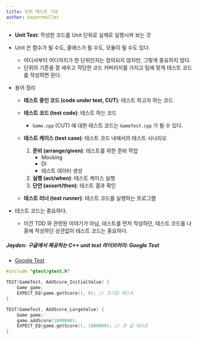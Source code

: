 ```yaml
---
title: 단위 테스트 기초
author: bayernmuller
---
```


* **Unit Test**: 작성한 코드를 Unit 단위로 실제로 실행시켜 보는 것
* Unit 은 함수가 될 수도, 클래스가 될 수도, 모듈이 될 수도 있다.
    * 어디서부터 어디까지가 한 단위인지는 정의되지 않지만, 그렇게 중요하지 않다.
    * 단위의 기준을 잘 세우고 적당한 코드 커버리지를 가지고 팀에 맞게 테스트 코드를 작성하면 된다.


* 용어 정리
    * **테스트 중인 코드 (code under test, CUT)**: 테스트 하고자 하는 코드
    * **테스트 코드 (test code)**: 테스트 하는 코드
        * `Game.cpp` (CUT) 에 대한 테스트 코드는 `GameTest.cpp` 가 될 수 있다.

    * **테스트 케이스 (test case)**: 테스트 코드 내에서의 테스트 시나리오
        1. **준비 (arrange/given)**: 테스트를 위한 준비 작업
            * Mocking
            * DI
            * 테스트 데이터 생성
        2. **실행 (act/when)**: 테스트 케이스 실행
        3. **단언 (assert/then)**: 테스트 결과 확인
    * **테스트 러너 (test runner)**: 테스트 코드를 실행하는 프로그램

* 테스트 코드는 중요하다.
    * 이건 TDD 와 관련된 이야기가 아님, 테스트를 먼저 작성하던, 테스트 코드를 나중에 작성하던 상관없이 테스트 코드는 중요하다.

##### Jayden: 구글에서 제공하는 C++ unit test 라이브러리: Google Test

* [Google Test](https://github.com/google/googletest)

```cpp
#include "gtest/gtest.h"

TEST(GameTest, AddScore_InitialValue) {
    Game game;
    EXPECT_EQ(game.getScore(), 0); // 초기값 테스트
}

TEST(GameTest, AddScore_LargeValue) {
    Game game;
    game.addScore(1000000);
    EXPECT_EQ(game.getScore(), 1000000); // 큰 값 테스트
}
```
